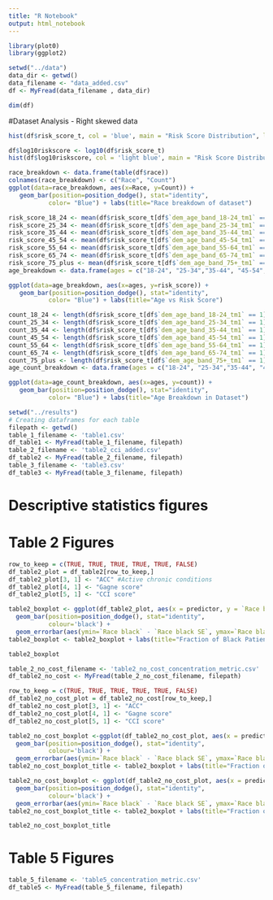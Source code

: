 ```yaml
---
title: "R Notebook"
output: html_notebook
---
```

```r
library(plot0)
library(ggplot2)
```

```r
setwd("../data")
data_dir <- getwd()
data_filename <- "data_added.csv"
df <- MyFread(data_filename , data_dir)
```

```r
dim(df)
```

#Dataset Analysis - Right skewed data
```r
hist(df$risk_score_t, col = 'blue', main = "Risk Score Distribution", lwd = 2, xlab = "Risk Scores")
```

```r
df$log10riskscore <- log10(df$risk_score_t)
hist(df$log10riskscore, col = 'light blue', main = "Risk Score Distribution Normalized", lwd = 2, xlab = "Risk Scores (Base 10)")
```

```r
race_breakdown <- data.frame(table(df$race))
colnames(race_breakdown) <- c("Race", "Count")
ggplot(data=race_breakdown, aes(x=Race, y=Count)) +
   geom_bar(position=position_dodge(), stat="identity",
           color= "Blue") + labs(title="Race breakdown of dataset")
```


```r
risk_score_18_24 <- mean(df$risk_score_t[df$`dem_age_band_18-24_tm1` == 1])
risk_score_25_34 <- mean(df$risk_score_t[df$`dem_age_band_25-34_tm1` == 1])
risk_score_35_44 <- mean(df$risk_score_t[df$`dem_age_band_35-44_tm1` == 1])
risk_score_45_54 <- mean(df$risk_score_t[df$`dem_age_band_45-54_tm1` == 1])
risk_score_55_64 <- mean(df$risk_score_t[df$`dem_age_band_55-64_tm1` == 1])
risk_score_65_74 <- mean(df$risk_score_t[df$`dem_age_band_65-74_tm1` == 1])
risk_score_75_plus <- mean(df$risk_score_t[df$`dem_age_band_75+_tm1` == 1])
age_breakdown <- data.frame(ages = c("18-24", "25-34","35-44", "45-54", "55-64", "65-74", "75+"), risk_score = c(risk_score_18_24, risk_score_25_34, risk_score_35_44, risk_score_45_54, risk_score_55_64, risk_score_65_74, risk_score_75_plus))
```

```r
ggplot(data=age_breakdown, aes(x=ages, y=risk_score)) +
   geom_bar(position=position_dodge(), stat="identity",
           color= "Blue") + labs(title="Age vs Risk Score")
```
```r
count_18_24 <- length(df$risk_score_t[df$`dem_age_band_18-24_tm1` == 1])
count_25_34 <- length(df$risk_score_t[df$`dem_age_band_25-34_tm1` == 1])
count_35_44 <- length(df$risk_score_t[df$`dem_age_band_35-44_tm1` == 1])
count_45_54 <- length(df$risk_score_t[df$`dem_age_band_45-54_tm1` == 1])
count_55_64 <- length(df$risk_score_t[df$`dem_age_band_55-64_tm1` == 1])
count_65_74 <- length(df$risk_score_t[df$`dem_age_band_65-74_tm1` == 1])
count_75_plus <- length(df$risk_score_t[df$`dem_age_band_75+_tm1` == 1])
age_count_breakdown <- data.frame(ages = c("18-24", "25-34","35-44", "45-54", "55-64", "65-74", "75+"), count = c(count_18_24, count_25_34, count_35_44, count_45_54, count_55_64, count_65_74, count_75_plus))
```

```r
ggplot(data=age_count_breakdown, aes(x=ages, y=count)) +
   geom_bar(position=position_dodge(), stat="identity",
           color= "Blue") + labs(title="Age Breakdown in Dataset")
```

```r
setwd("../results")
# Creating dataframes for each table
filepath <- getwd()
table_1_filename <- 'table1.csv'
df_table1 <- MyFread(table_1_filename, filepath)
table_2_filename <- 'table2_cci_added.csv'
df_table2 <- MyFread(table_2_filename, filepath)
table_3_filename <- 'table3.csv'
df_table3 <- MyFread(table_3_filename, filepath)
```
# Descriptive statistics figures

# Table 2 Figures
```r
row_to_keep = c(TRUE, TRUE, TRUE, TRUE, TRUE, FALSE)
df_table2_plot = df_table2[row_to_keep,]
df_table2_plot[3, 1] <- "ACC" #Active chronic conditions
df_table2_plot[4, 1] <- "Gagne score"
df_table2_plot[5, 1] <- "CCI score"
```

```r
table2_boxplot <- ggplot(df_table2_plot, aes(x = predictor, y = `Race black`, fill=predictor)) +
  geom_bar(position=position_dodge(), stat="identity",
           colour='black') +
  geom_errorbar(aes(ymin=`Race black` - `Race black SE`, ymax=`Race black` + `Race black SE`), width=.2)
table2_boxplot <- table2_boxplot + labs(title="Fraction of Black Patients in the group with the highest risk by predictor")
```


```r
table2_boxplot
```
```r
table_2_no_cost_filename <- 'table2_no_cost_concentration_metric.csv'
df_table2_no_cost <- MyFread(table_2_no_cost_filename, filepath)
```

```r
row_to_keep = c(TRUE, TRUE, TRUE, TRUE, TRUE, FALSE)
df_table2_no_cost_plot = df_table2_no_cost[row_to_keep,]
df_table2_no_cost_plot[3, 1] <- "ACC"
df_table2_no_cost_plot[4, 1] <- "Gagne score"
df_table2_no_cost_plot[5, 1] <- "CCI score"
```

```r
table2_no_cost_boxplot <-ggplot(df_table2_no_cost_plot, aes(x = predictor, y = `Race black`, fill=predictor)) +
  geom_bar(position=position_dodge(), stat="identity",
           colour='black') +
  geom_errorbar(aes(ymin=`Race black` - `Race black SE`, ymax=`Race black` + `Race black SE`), width=.2)
table2_no_cost_boxplot_title <- table2_boxplot + labs(title="Fraction of Black Patients in the group with the highest risk by predictor")
```

```r
table2_no_cost_boxplot <- ggplot(df_table2_no_cost_plot, aes(x = predictor, y = `Race black`, fill=predictor)) +
  geom_bar(position=position_dodge(), stat="identity",
           colour='black') +
  geom_errorbar(aes(ymin=`Race black` - `Race black SE`, ymax=`Race black` + `Race black SE`), width=.2)
table2_no_cost_boxplot_title <- table2_boxplot + labs(title="Fraction of Black Patients (DROPPED COSTS)")
```

```r
table2_no_cost_boxplot_title
```

# Table 5 Figures
```r
table_5_filename <- 'table5_concentration_metric.csv'
df_table5 <- MyFread(table_5_filename, filepath)
```

```r

```

